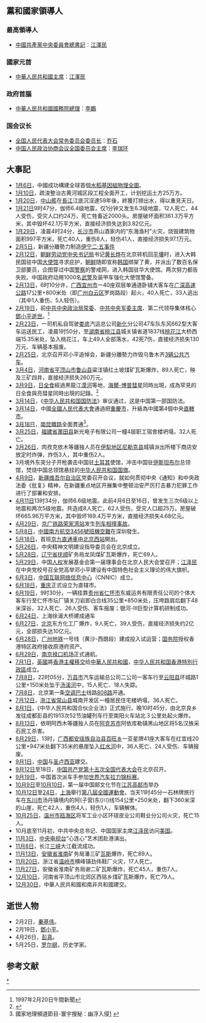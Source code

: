 {{ChinaYearTOC|1997}}
{{C20YearInTopic|1997}}

==黨和國家領導人==
===最高領導人===
*[[中國共產黨中央委員會總書記|中國共產黨中央委員會總書記]]：[[江澤民|江澤民]]
===國家元首===
*[[中華人民共和國主席|中華人民共和國主席]]：[[江澤民|江澤民]]
===政府首腦===
*[[中華人民共和國國務院總理|中華人民共和國國務院總理]]：[[李鵬|李鵬]]
===国会议长===
*[[全国人民代表大会常务委员会委员长|全国人民代表大会常务委员会委员长]]：[[乔石|乔石]]
*[[中国人民政治协商会议全国委员会主席|中国人民政治协商会议全国委员会主席]]：[[李瑞环|李瑞环]]

== 大事記 ==
*[[1月6日|1月6日]]，中國成功構建全球首個[[水稻|水稻]][[基因組物理全圖|基因組物理全圖]]。
*[[1月10日|1月10日]]，疏浚整治古黄河城区段工程全面开工，计划挖运土方25万方。
*[[1月20日|1月20日]]，[[中山艦|中山艦]]在[[長江|長江]]江底沉沒達59年後，終獲打撈出水，得以重見天日。
*[[1月21日|1月21日]]9时47分，伽师6.4级地震，仅1分钟又发生6.3级地震，12人死亡，44人受伤，受灾人口约24万，死亡牲畜近2000头。房屋破坏面积361.3万平方米，其中毁坏42.1万平方米，直接经济损失达到3.82亿元。
*[[1月29日|1月29日]]，凌晨4时24分，[[长沙市|长沙市]]燕山酒家内的“东海渔村”火灾，烧毁建筑物面积997平方米，死亡40人，重伤8人，轻伤41人，直接经济损失97.1万元。
*[[2月5日|2月5日]]，新疆分離勢力制造[[伊宁二·五事件|伊宁二·五事件]]
*[[2月12日|2月12日]]，[[朝鲜劳动党中央书记局|朝鲜劳动党中央书记局]]书记[[黄长烨|黄长烨]]在北京转机回[[平壤|平壤]]时，进入大韩民国驻中国[[大使馆|大使馆]]寻求庇护，[[朝鲜|朝鲜]]随即宣称[[韩国|韩国]]绑架了黄，并派出了数百名保卫部要员，企图穿过中国[[警察|警察]]的警戒网，进入韩国驻华大使馆。两次努力都告失败。中国政府动用1000名[[武警|武警]]及装甲车强化大使馆警备。
*[[2月13日|2月13日]]，6时10分许，[[广西|广西]][[宜州市|宜州市]]一40座双层单通道卧铺大客车在[[广深高速公路|广深高速公路]]17公里+800米处（即[[广州|广州]][[白云区_(广州市)|白云区]]罗岗路段）起火，40人死亡，33人逃出（其中1人重伤、5人轻伤）。
*[[2月19日|2月19日]]，前[[中共中央政治局常委|中共中央政治局常委]]、[[中共中央军委主席|中共中央军委主席]]、第二代领导集体核心[[鄧小平|鄧小平]][[邓小平之死|逝世]]。<ref>1997年2月20日午間新聞</ref>
*[[2月23日|2月23日]]，一司机私自驾驶[[娄底|娄底]]汽运总公司[[新化|新化]]分公司47车队东风662型大客车运送民工，凌晨1时50分，至[[湖南省|湖南省]][[桃江县|桃江县]]城关镇省道1837线[[桃花江|桃花江]]大桥西端15.35米处，坠入桃花江，车上49人全部落水，42死7伤，直接经济损失130万元、车辆基本报废。 
*[[2月25日|2月25日]]，北京召开邓小平追悼会，新疆分離勢力炸毁乌鲁木齐[[1997年乌鲁木齐“2.25”公共汽车爆炸案|3辆公共汽车]]。
*[[3月4日|3月4日]]，[[河南省|河南省]][[平顶山市|平顶山市]][[鲁山县|鲁山县]]粱洼镇红土坡煤矿瓦斯爆炸，89人死亡，殃及三矿四井，直接经济损失260万元。
*[[3月9日|3月9日]]，[[日全食|日全食]]經過黑龍江[[漠河|漠河]]等地，[[海爾-博普彗星|海爾-博普彗星]]同時出現，成為罕見的日全食與亮彗星同時出現的記錄。<ref>{{cite web|title=1997年3月9日黑龙江漠河日全食|url=http://news.163.com/08/0721/16/4HD0I261000125LI.html|accessdate=2020年4月25日|archive-date=2020年5月22日|archive-url=https://web.archive.org/web/20200522040414/http://news.163.com/08/0721/16/4HD0I261000125LI.html|dead-url=no}}</ref>
*[[3月14日|3月14日]]，《[[中华人民共和国国防法|中华人民共和国国防法]]》审议通过，这是中国第一部国防法。
*[[3月14日|3月14日]]，中國[[全國人民代表大會|全國人民代表大會]]通過把[[重慶市|重慶市]]，升級為中國第4個中央[[直轄市|直轄市]]。
*[[3月18日|3月18日]]，[[南昆鐵路|南昆鐵路]]全面貫通<ref>國家地理頻道節目-寰宇搜秘：幽浮入侵[http://www.tudou.com/programs/view/WpLXhygE8Uc/] {{Wayback|url=http://www.tudou.com/programs/view/WpLXhygE8Uc/ |date=20160310132519 }}</ref>。
*[[3月25日|3月25日]]，[[福建省|福建省]][[莆田县|莆田县]]新光电子有限公司一幢4层职工宿舍楼坍塌，32人死亡。
*[[3月26日|3月26日]]，肉孜克依木等疆独人员在[[伊犁地区|伊犁地区]][[尼勒克县|尼勒克县]]城镇派出所楼下商店安放定时炸弹，炸伤3人，其中重伤2人。
*3月境外东突分子开枪袭击中国驻[[土耳其|土耳其]]使馆，冲击中国驻[[伊斯坦布尔|伊斯坦布尔]]总领馆，焚烧中国总领馆悬挂的[[中华人民共和国国旗|中华人民共和国国旗]]。
*[[4月9日|4月9日]]，[[新疆维吾尔自治区|新疆维吾尔自治区]]党委召开会议，就如何贯彻中央《通知》和中央政法委《批复》精神，在新疆重点地区开展集中整顿治安严厉打击暴力犯罪工作进行了部署和安排。
*[[4月11日|4月11日]]13时34分，伽师6.6级地震。此前4月6日至16日，曾发生三次6级以上地震和两次5级地震。共造成8人死亡，62人受伤，受灾人口超25万。房屋破坏665.96万平方米，其中毁坏169.4万平方米，直接经济损失4.68亿元。
*[[4月29日|4月29日]]，[[京广铁路|京广铁路]][[荣家湾站|荣家湾站]]发生[[1997年京广铁路荣家湾站列车相撞事故|列车相撞事故]]。
*[[5月8日|5月8日]]，[[中國南方航空3456號班機空難|中國南方航空3456號班機空難]]在深圳發生。
*[[5月18日|5月18日]]，首班[[京九直通車|京九直通車]]由[[北京西站|北京西站]]開出。
*[[5月26日|5月26日]]，中央精神文明建设指导委员会在北京成立。
*[[5月28日|5月28日]]，[[辽宁省|辽宁省]][[抚顺|抚顺]]矿务局龙凤煤矿瓦斯爆炸，死亡69人。
*[[5月29日|5月29日]]，中国[[人权|人权]]发展基金会第一届理事会在北京人民大会堂召开；[[江泽民|江泽民]]在中央党校号召全党高举邓小平建设有中国特色社会主义理论的伟大旗帜。
*[[6月3日|6月3日]]，[[中国互联网络信息中心|中国互联网络信息中心]]（CNNIC）成立。
*[[6月18日|6月18日]]，[[重庆|重庆]]正式设立为直辖市。
*[[6月19日|6月19日]]，9时30分，一辆挂靠[[贵州省|贵州省]][[仁怀市|仁怀市]]东威运务有限责任公司的个体大客车行至仁怀市坛厂镇关刀岩即白合线35公里+850米处，压垮路肩后翻下48米深谷，32人死亡、26人受伤、客车报废；银河-III巨型计算机研制成功。
*[[6月24日|6月24日]]，上海徐浦大桥建成通车
*[[6月27日|6月27日]]，[[北京|北京]]东方化工厂爆炸，9人死亡，39人受伤，直接经济损失约2亿元，全部损失达10亿元。
*[[6月28日|6月28日]]，[[广州地铁|广州地铁]]一号线（黄沙-西朗段）建成投入试运营；[[中华人民共和国国务院|国务院]]授权香港特区政府接收原港府资产。
*[[6月29日|6月29日]]，[[南京|南京]][[禄口机场|禄口机场]]正式通航。
*[[7月1日|7月1日]]，[[英國|英國]]將[[香港主權移交|香港主權移交]]给[[中華人民共和國|中華人民共和國]]，[[中华人民共和国香港特別行政區|中华人民共和国香港特別行政區]]成立。
*[[7月8日|7月8日]]，22时05分，[[万县市|万县市]]汽车运输总公司二公司一客车行至[[云阳县|云阳县]]环城路1公里+150米处坠于[[汤溪河|汤溪河]]中，15人死亡、18人失踪。
*[[7月8日|7月8日]]，北京第一条[[空调巴士|空调巴士]]线路[[北京公交608路|808路]]开通。
*[[7月12日|7月12日]]，[[浙江省|浙江省]][[常山县|常山县]]城南开发区一幢居民住宅楼坍塌，36人死亡。
*[[8月1日|8月1日]]，《中华人民共和国合伙企业法》正式施行。晚10时45分，由北京良乡发往成都彭县的1913次52节油罐列车行至南阳火车站北３公里处起火爆炸。
*[[8月13日|8月13日]]，依明阿西木等疆独人员在[[阿克苏市|阿克苏市]]阿依库勒镇黑山地区将5名汉族采石民工杀害。
*[[8月29日|8月29日]]，13时，[[广西|广西]][[都安瑶族自治县|都安瑶族自治县]][[百旺乡|百旺乡]]一亚星牌41座大客车在红宜线20公里+947米处翻下35米的悬崖坠入[[红水河|红水河]]中，36人死亡、24人受伤、车辆报废。
*[[9月1日|9月1日]]，[[中国|中国]]与[[圣卢西亚|圣卢西亚]]建交。
*[[9月12日|9月12日]]至18日，[[中国共产党第十五次全国代表大会|中国共产党第十五次全国代表大会]]在北京召开。
*[[9月19日|9月19日]]，中国首次派车手参加[[世界汽车拉力锦标赛|世界汽车拉力锦标赛]]。
*[[10月9日|10月9日]]至[[10月10日|10月10日]]，第一届中国邮文化节在[[江苏|江苏]][[高邮市|高邮市]]举办
*[[10月12日|10月12日]]至[[10月24日|24日]]，[[上海|上海]]舉行[[中華人民共和國第八屆全國運動會|第八屆全國運動會]]。当天11时45分一石林牌旅行车在[[东川市|东川市]]汤丹镇境内的阿(子营)东(川)线154公里+250米处，翻下360米深的山崖，死亡42人，重伤4人，轻伤1人，车辆解体。
*[[10月25日|10月25日]]，[[温州市|温州市]][[瓯海区|瓯海区]]将军工业小区环球皮业公司鞋业分公司火灾，死亡15人。
*10月底至11月初，中共中央总书记、中国国家主席[[江泽民|江泽民]]访问[[美国|美国]]。
*[[11月3日|11月3日]]，[[中国中央电视台|中央电视台]]“心连心”艺术团赴港演出。
*[[11月8日|11月8日]]，长江[[三峡工程|三峡]]大江截流成功。
*[[11月13日|11月13日]]，[[安徽省|安徽省]][[淮南|淮南]]矿务局潘三矿[[瓦斯|瓦斯]]爆炸，死亡89人。
*[[11月20日|11月20日]]，浙江省[[温岭市|温岭市]]横峰镇劲伟鞋厂火灾，17人死亡。
*[[11月27日|11月27日]]，安徽省淮南矿务局谢二矿瓦斯爆炸，死亡45人，重伤7人。
*[[12月10日|12月10日]]，河南省平顶山市北郊区西铭乡煤矿瓦斯爆炸，死亡79人。
*[[12月30日|12月30日]]，中華人民共和國和南非共和國建交。

== 逝世人物 ==
*2月2日，[[秦基伟|秦基伟]]。
*2月19日，[[鄧小平|鄧小平]]。
*4月26日，[[彭真|彭真]]。
*5月25日，[[罗尔纲|罗尔纲]]，历史学家。

== 参考文献 ==
<div class="references-small">
<references />
</div>
{{Portal:中國大陸新聞動態/Footer}}
[[Category:1997年中國|*]]